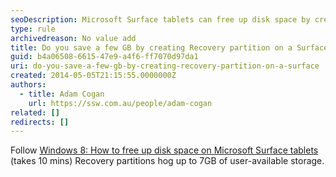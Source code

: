 ```yaml
---
seoDescription: Microsoft Surface tablets can free up disk space by creating a Recovery partition, but it may consume up to 7GB of user-available storage.
type: rule
archivedreason: No value add
title: Do you save a few GB by creating Recovery partition on a Surface?
guid: b4a06508-6615-47e9-a4f6-ff7070d97da1
uri: do-you-save-a-few-gb-by-creating-recovery-partition-on-a-surface
created: 2014-05-05T21:15:55.0000000Z
authors:
  - title: Adam Cogan
    url: https://ssw.com.au/people/adam-cogan
related: []
redirects: []
---
```


Follow
[Windows 8: How to free up disk space on Microsoft Surface tablets](http://www.networkworld.com/article/2164909/windows/windows-8--how-to-free-up-disk-space-on-microsoft-surface-tablets.html) (takes 10 mins)
Recovery partitions hog up to 7GB of user-available storage.